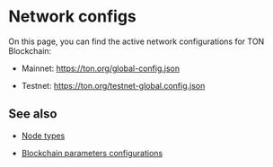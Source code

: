 
# Network configs

On this page, you can find the active network configurations for TON Blockchain:

* Mainnet: https://ton.org/global-config.json

* Testnet: https://ton.org/testnet-global.config.json

## See also

* [Node types](/v3/documentation/infra/nodes/node-types)

* [Blockchain parameters configurations](/v3/documentation/network/configs/blockchain-configs)

<Feedback />
